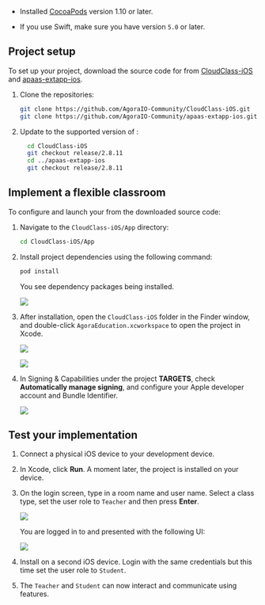 <PlatformWrapper platform="ios">

* Installed [CocoaPods](https://guides.cocoapods.org/using/getting-started.html#getting-started) version 1.10 or later.

* If you use Swift, make sure you have version `5.0` or later.

## Project setup

To set up your <Vg k="FC" /> project, download the source code for <Vg k="FC"/> from [CloudClass-iOS](https://github.com/AgoraIO-Community/CloudClass-iOS/tree/release/2.8.11) and [apaas-extapp-ios](https://github.com/AgoraIO-Community/apaas-extapp-ios/release/2.8.11).

1. Clone the repositories:

    ```bash
    git clone https://github.com/AgoraIO-Community/CloudClass-iOS.git
    git clone https://github.com/AgoraIO-Community/apaas-extapp-ios.git
    ```

1. Update to the supported version of <Vg k="FC"/>:

      ```bash
        cd CloudClass-iOS
        git checkout release/2.8.11
        cd ../apaas-extapp-ios
        git checkout release/2.8.11
      ```

## Implement a flexible classroom

To configure and launch your <Vg k="FC" /> from the downloaded source code:

1. Navigate to the `CloudClass-iOS/App` directory:

   ```bash
   cd CloudClass-iOS/App
   ```

1. Install project dependencies using the following command:

   ```bash
   pod install
   ```

   You see dependency packages being installed.

   ![](https://web-cdn.agora.io/docs-files/1648725475723)

1. After installation, open the `CloudClass-iOS` folder in the Finder window, and double-click `AgoraEducation.xcworkspace` to open the project in Xcode.

   ![](https://web-cdn.agora.io/docs-files/1648725644218)

   ![](https://web-cdn.agora.io/docs-files/1648725725804)

1. In Signing & Capabilities under the project **TARGETS**, check **Automatically manage signing**, and configure your Apple developer account and Bundle Identifier.

   ![](https://web-cdn.agora.io/docs-files/1648725848162)

## Test your implementation

1. Connect a physical iOS device to your development device.

1. In Xcode, click **Run**. A moment later, the project is installed on your device. 

1. On the login screen, type in a room name and user name. Select a class type, set the user role to `Teacher` and then press **Enter**. 

   ![](https://web-cdn.agora.io/docs-files/1648726024179)

   You are logged in to <Vg k="FC" /> and presented with the following UI:

   ![](https://web-cdn.agora.io/docs-files/1648635720196)

1. Install <Vg k="FC" /> on a second iOS device. Login with the same credentials but this time set the user role to `Student`.

1. The `Teacher` and `Student` can now interact and communicate using <Vg k="FC" /> features.






   



</PlatformWrapper>